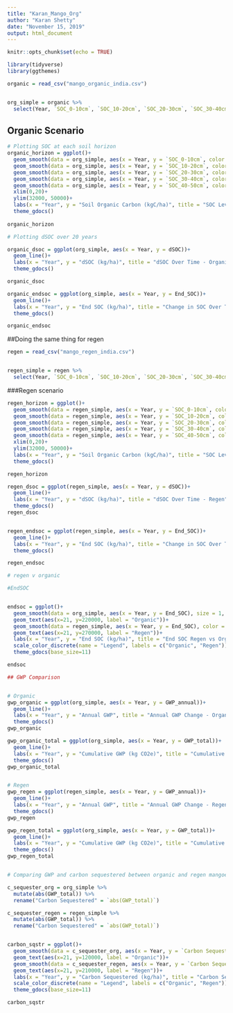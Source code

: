 ```yaml
---
title: "Karan_Mango_Org"
author: "Karan Shetty"
date: "November 15, 2019"
output: html_document
---
```


```r
knitr::opts_chunk$set(echo = TRUE)
```

```r
library(tidyverse)
library(ggthemes)

organic = read_csv("mango_organic_india.csv")


org_simple = organic %>% 
  select(Year, `SOC_0-10cm`, `SOC_10-20cm`, `SOC_20-30cm`, `SOC_30-40cm`, `SOC_40-50cm`, End_SOC, dSOC, GWP_annual, GWP_total)


```

## Organic Scenario

```r
# Plotting SOC at each soil horizon
organic_horizon = ggplot()+
  geom_smooth(data = org_simple, aes(x = Year, y = `SOC_0-10cm`, color = "SOC 0-10cm"), size = 1, span = 0.7, se = FALSE)+
  geom_smooth(data = org_simple, aes(x = Year, y = `SOC_10-20cm`, color = "SOC 10-20cm"), size = 1, span = 0.7, se=FALSE)+
  geom_smooth(data = org_simple, aes(x = Year, y = `SOC_20-30cm`, color = "SOC 20-30cm"), size = 1, span = 0.7, se=FALSE)+
  geom_smooth(data = org_simple, aes(x = Year, y = `SOC_30-40cm`, color = "SOC 30-40cm"), size = 1, span = 0.7, se=FALSE)+
  geom_smooth(data = org_simple, aes(x = Year, y = `SOC_40-50cm`, color = "SOC 40-50cm"), size = 1, span = 0.7, se=FALSE)+
  xlim(0,20)+
  ylim(32000, 50000)+
  labs(x = "Year", y = "Soil Organic Carbon (kgC/ha)", title = "SOC Levels at each Soil Horizon - Organic")+
  theme_gdocs()
  
organic_horizon

# Plotting dSOC over 20 years

organic_dsoc = ggplot(org_simple, aes(x = Year, y = dSOC))+
  geom_line()+
  labs(x = "Year", y = "dSOC (kg/ha)", title = "dSOC Over Time - Organic")+
  theme_gdocs()

organic_dsoc

organic_endsoc = ggplot(org_simple, aes(x = Year, y = End_SOC))+
  geom_line()+
  labs(x = "Year", y = "End SOC (kg/ha)", title = "Change in SOC Over Time - Organic")+
  theme_gdocs()

organic_endsoc

```

##Doing the same thing for regen

```r

regen = read_csv("mango_regen_india.csv")


regen_simple = regen %>% 
  select(Year, `SOC_0-10cm`, `SOC_10-20cm`, `SOC_20-30cm`, `SOC_30-40cm`, `SOC_40-50cm`, End_SOC, dSOC, GWP_annual, GWP_total)

```

###Regen scenario

```r

regen_horizon = ggplot()+
  geom_smooth(data = regen_simple, aes(x = Year, y = `SOC_0-10cm`, color = "SOC 0-10cm"), size = 1, span = 0.7, se = FALSE)+
  geom_smooth(data = regen_simple, aes(x = Year, y = `SOC_10-20cm`, color = "SOC 10-20cm"), size = 1, span = 0.7, se=FALSE)+
  geom_smooth(data = regen_simple, aes(x = Year, y = `SOC_20-30cm`, color = "SOC 20-30cm"), size = 1, span = 0.7, se=FALSE)+
  geom_smooth(data = regen_simple, aes(x = Year, y = `SOC_30-40cm`, color = "SOC 30-40cm"), size = 1, span = 0.7, se=FALSE)+
  geom_smooth(data = regen_simple, aes(x = Year, y = `SOC_40-50cm`, color = "SOC 40-50cm"), size = 1, span = 0.7, se=FALSE)+
  xlim(0,20)+
  ylim(32000, 50000)+
  labs(x = "Year", y = "Soil Organic Carbon (kgC/ha)", title = "SOC Levels at each Soil Horizon - Regen")+
  theme_gdocs()

regen_horizon

regen_dsoc = ggplot(regen_simple, aes(x = Year, y = dSOC))+
  geom_line()+
  labs(x = "Year", y = "dSOC (kg/ha)", title = "dSOC Over Time - Regen")+
  theme_gdocs()
regen_dsoc


regen_endsoc = ggplot(regen_simple, aes(x = Year, y = End_SOC))+
  geom_line()+
  labs(x = "Year", y = "End SOC (kg/ha)", title = "Change in SOC Over Time - Regen")+
  theme_gdocs()

regen_endsoc

```

```r
# regen v organic

#EndSOC


endsoc = ggplot()+
  geom_smooth(data = org_simple, aes(x = Year, y = End_SOC), size = 1, span=0.7, se=FALSE)+
  geom_text(aes(x=21, y=220000, label = "Organic"))+
  geom_smooth(data = regen_simple, aes(x = Year, y = End_SOC), color = "red", size = 1, span=0.7, se=FALSE)+
  geom_text(aes(x=21, y=270000, label = "Regen"))+
  labs(x = "Year", y = "End SOC (kg/ha)", title = "End SOC Regen vs Organic")+
  scale_color_discrete(name = "Legend", labels = c("Organic", "Regen"))+
  theme_gdocs(base_size=11)

endsoc

```

```r

## GWP Comparison


# Organic
gwp_organic = ggplot(org_simple, aes(x = Year, y = GWP_annual))+
  geom_line()+
  labs(x = "Year", y = "Annual GWP", title = "Annual GWP Change - Organic")+
  theme_gdocs()
gwp_organic

gwp_organic_total = ggplot(org_simple, aes(x = Year, y = GWP_total))+
  geom_line()+
  labs(x = "Year", y = "Cumulative GWP (kg CO2e)", title = "Cumulative GWP - Organic")+
  theme_gdocs()
gwp_organic_total


# Regen
gwp_regen = ggplot(regen_simple, aes(x = Year, y = GWP_annual))+
  geom_line()+
  labs(x = "Year", y = "Annual GWP", title = "Annual GWP Change - Regen")+
  theme_gdocs()
gwp_regen

gwp_regen_total = ggplot(org_simple, aes(x = Year, y = GWP_total))+
  geom_line()+
  labs(x = "Year", y = "Cumulative GWP (kg CO2e)", title = "Cumulative GWP - Regen")+
  theme_gdocs()
gwp_regen_total


# Comparing GWP and carbon sequestered between organic and regen mangoes

c_sequester_org = org_simple %>% 
  mutate(abs(GWP_total)) %>% 
  rename("Carbon Sequestered" = `abs(GWP_total)`)

c_sequester_regen = regen_simple %>% 
  mutate(abs(GWP_total)) %>% 
  rename("Carbon Sequestered" = `abs(GWP_total)`)


carbon_sqstr = ggplot()+
  geom_smooth(data = c_sequester_org, aes(x = Year, y = `Carbon Sequestered`), size = 1, span=0.7, se=FALSE)+
  geom_text(aes(x=21, y=120000, label = "Organic"))+
  geom_smooth(data = c_sequester_regen, aes(x = Year, y = `Carbon Sequestered`), color = "red", size = 1, span=0.7, se=FALSE)+
  geom_text(aes(x=21, y=210000, label = "Regen"))+
  labs(x = "Year", y = "Carbon Sequestered (kg/ha)", title = "Carbon Sequestration of Regen vs Organic")+
  scale_color_discrete(name = "Legend", labels = c("Organic", "Regen"))+
  theme_gdocs(base_size=11)

carbon_sqstr

```







